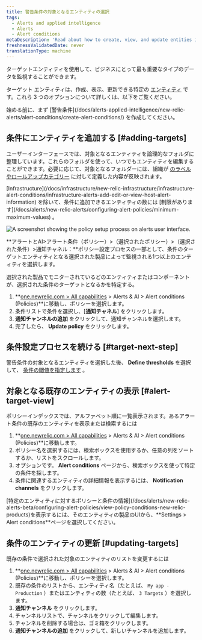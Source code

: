 ```yaml
---
title: 警告条件の対象となるエンティティの選択
tags:
  - Alerts and applied intelligence
  - Alerts
  - Alert conditions
metaDescription: 'Read about how to create, view, and update entities in notification channels for your policy conditions.'
freshnessValidatedDate: never
translationType: machine
---
```



ターゲットエンティティを使用して、ビジネスにとって最も重要なタイプのデータを監視することができます。

ターゲット エンティティは、作成、表示、更新できる特定の [エンティティ](/docs/new-relic-one/use-new-relic-one/core-concepts/what-entity-new-relic/) です。これら 3 つのオプションについて詳しくは、以下をご覧ください。

<Callout variant="tip">
  始める前に、まず [警告条件](/docs/alerts-applied-intelligence/new-relic-alerts/alert-conditions/create-alert-conditions/) を作成してください。
</Callout>

## 条件にエンティティを追加する [#adding-targets]

ユーザーインターフェースでは、対象となるエンティティを論理的なフォルダに整理しています。これらのフォルダを使って、いつでもエンティティを編集することができます。必要に応じて、対象となるフォルダーには、組織が [のラベルやロールアップカテゴリー](/docs/apm/new-relic-apm/maintenance/labels-categories-organizing-your-apps-servers) に対して定義した内容が反映されます。

<Callout variant="important">
  [Infrastructure](/docs/infrastructure/new-relic-infrastructure/infrastructure-alert-conditions/infrastructure-alerts-add-edit-or-view-host-alert-information) を除いて、条件に追加できるエンティティの数には [制限があります](/docs/alerts/new-relic-alerts/configuring-alert-policies/minimum-maximum-values) 。
</Callout>

<img
  title="A screenshot showing the policy setup process on alerts user interface."
  alt="A screenshot showing the policy setup process on alerts user interface."
  src={accountsPolicyAlertsUi}
/>

<figcaption>
  **アラートとAI>アラート条件（ポリシー）>（選択されたポリシー）>（選択された条件）>通知チャネル：**ポリシー設定プロセスの一部として、条件のターゲットエンティティとなる選択された製品によって監視される1つ以上のエンティティを選択します。
</figcaption>

選択された製品でモニターされているどのエンティティまたはコンポーネントが、選択された条件のターゲットとなるかを特定する。

1. **[one.newrelic.com > All capabilities](https://one.newrelic.com/all-capabilities) > Alerts & AI > Alert conditions (Policies)**に移動し、ポリシーを選択します。
2. 条件リストで条件を選択し、\[**通知チャネル**] をクリックします。
3. **通知チャンネルの追加** をクリックして、通知チャンネルを選択します。
4. 完了したら、 **Update policy** をクリックします。

## 条件設定プロセスを続ける [#target-next-step]

警告条件の対象となるエンティティを選択した後、 **Define thresholds** を選択して、 [条件の閾値を指定します](/docs/alerts/new-relic-alerts-beta/configuring-alert-policies/define-thresholds-trigger-alert) 。

## 対象となる既存のエンティティの表示 [#alert-target-view]

ポリシーインデックスでは、アルファベット順に一覧表示されます。あるアラート条件の既存のエンティティを表示または検索するには

1. **[one.newrelic.com > All capabilities](https://one.newrelic.com/all-capabilities) > Alerts & AI > Alert conditions (Policies)**に移動します。
2. ポリシー名を選択するには、検索ボックスを使用するか、任意の列をソートするか、リストをスクロールします。
3. オプションです。 **Alert conditions** ページから、検索ボックスを使って特定の条件を探します。
4. 条件に関連するエンティティの詳細情報を表示するには、 **Notification channels** をクリックします。

<Callout variant="tip">
  [特定のエンティティに対するポリシーと条件の情報](/docs/alerts/new-relic-alerts-beta/configuring-alert-policies/view-policy-conditions-new-relic-products)を表示するには、そのエンティティの製品のUIから、**Settings > Alert conditions**ページを選択してください。
</Callout>

## 条件のエンティティの更新 [#updating-targets]

既存の条件で選択された対象のエンティティのリストを変更するには

1. **[one.newrelic.com > All capabilities](https://one.newrelic.com/all-capabilities) > Alerts & AI > Alert conditions (Policies)**に移動し、ポリシーを選択します。
2. 既存の条件のリストから、エンティティ名（たとえば、 `My app - Production` ）またはエンティティの数（たとえば、 `3 Targets` ）を選択します。
3. **通知チャンネル** をクリックします。
4. チャンネルリストで、チャンネルをクリックして編集します。
5. チャンネルを削除する場合は、ゴミ箱をクリックします。
6. **通知チャンネルの追加** をクリックして、新しいチャンネルを追加します。